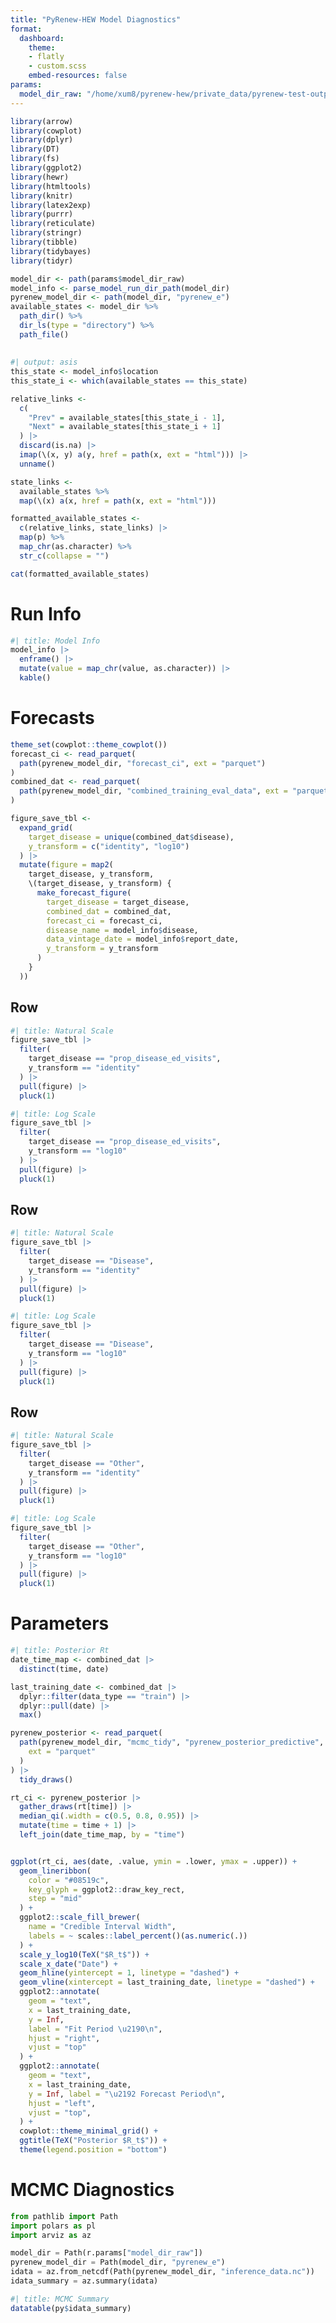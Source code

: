 ```yaml
---
title: "PyRenew-HEW Model Diagnostics"
format:
  dashboard:
    theme:
    - flatly
    - custom.scss
    embed-resources: false
params:
  model_dir_raw: "/home/xum8/pyrenew-hew/private_data/pyrenew-test-output/covid-19_r_2024-11-22_f_2024-08-19_t_2024-11-16/model_runs/MN/" # pragma: allowlist-secret
---
```

<!-- Would like embed-resources to be true, but the current version is problematic with blobfuse -->

```r
library(arrow)
library(cowplot)
library(dplyr)
library(DT)
library(fs)
library(ggplot2)
library(hewr)
library(htmltools)
library(knitr)
library(latex2exp)
library(purrr)
library(reticulate)
library(stringr)
library(tibble)
library(tidybayes)
library(tidyr)

model_dir <- path(params$model_dir_raw)
model_info <- parse_model_run_dir_path(model_dir)
pyrenew_model_dir <- path(model_dir, "pyrenew_e")
available_states <- model_dir %>%
  path_dir() %>%
  dir_ls(type = "directory") %>%
  path_file()
```

## {.sidebar}

```r
#| output: asis
this_state <- model_info$location
this_state_i <- which(available_states == this_state)

relative_links <-
  c(
    "Prev" = available_states[this_state_i - 1],
    "Next" = available_states[this_state_i + 1]
  ) |>
  discard(is.na) |>
  imap(\(x, y) a(y, href = path(x, ext = "html"))) |>
  unname()

state_links <-
  available_states %>%
  map(\(x) a(x, href = path(x, ext = "html")))

formatted_available_states <-
  c(relative_links, state_links) |>
  map(p) %>%
  map_chr(as.character) %>%
  str_c(collapse = "")

cat(formatted_available_states)
```

# Run Info

```r
#| title: Model Info
model_info |>
  enframe() |>
  mutate(value = map_chr(value, as.character)) |>
  kable()
```

# Forecasts {scrolling="true"}
```r
theme_set(cowplot::theme_cowplot())
forecast_ci <- read_parquet(
  path(pyrenew_model_dir, "forecast_ci", ext = "parquet")
)
combined_dat <- read_parquet(
  path(pyrenew_model_dir, "combined_training_eval_data", ext = "parquet")
)

figure_save_tbl <-
  expand_grid(
    target_disease = unique(combined_dat$disease),
    y_transform = c("identity", "log10")
  ) |>
  mutate(figure = map2(
    target_disease, y_transform,
    \(target_disease, y_transform) {
      make_forecast_figure(
        target_disease = target_disease,
        combined_dat = combined_dat,
        forecast_ci = forecast_ci,
        disease_name = model_info$disease,
        data_vintage_date = model_info$report_date,
        y_transform = y_transform
      )
    }
  ))
```

## Row {.tabset}

```r
#| title: Natural Scale
figure_save_tbl |>
  filter(
    target_disease == "prop_disease_ed_visits",
    y_transform == "identity"
  ) |>
  pull(figure) |>
  pluck(1)
```

```r
#| title: Log Scale
figure_save_tbl |>
  filter(
    target_disease == "prop_disease_ed_visits",
    y_transform == "log10"
  ) |>
  pull(figure) |>
  pluck(1)
```

## Row {.tabset}

```r
#| title: Natural Scale
figure_save_tbl |>
  filter(
    target_disease == "Disease",
    y_transform == "identity"
  ) |>
  pull(figure) |>
  pluck(1)
```

```r
#| title: Log Scale
figure_save_tbl |>
  filter(
    target_disease == "Disease",
    y_transform == "log10"
  ) |>
  pull(figure) |>
  pluck(1)
```

## Row {.tabset}

```r
#| title: Natural Scale
figure_save_tbl |>
  filter(
    target_disease == "Other",
    y_transform == "identity"
  ) |>
  pull(figure) |>
  pluck(1)
```

```r
#| title: Log Scale
figure_save_tbl |>
  filter(
    target_disease == "Other",
    y_transform == "log10"
  ) |>
  pull(figure) |>
  pluck(1)
```

# Parameters

```r
#| title: Posterior Rt
date_time_map <- combined_dat |>
  distinct(time, date)

last_training_date <- combined_dat |>
  dplyr::filter(data_type == "train") |>
  dplyr::pull(date) |>
  max()

pyrenew_posterior <- read_parquet(
  path(pyrenew_model_dir, "mcmc_tidy", "pyrenew_posterior_predictive",
    ext = "parquet"
  )
) |>
  tidy_draws()

rt_ci <- pyrenew_posterior |>
  gather_draws(rt[time]) |>
  median_qi(.width = c(0.5, 0.8, 0.95)) |>
  mutate(time = time + 1) |>
  left_join(date_time_map, by = "time")


ggplot(rt_ci, aes(date, .value, ymin = .lower, ymax = .upper)) +
  geom_lineribbon(
    color = "#08519c",
    key_glyph = ggplot2::draw_key_rect,
    step = "mid"
  ) +
  ggplot2::scale_fill_brewer(
    name = "Credible Interval Width",
    labels = ~ scales::label_percent()(as.numeric(.))
  ) +
  scale_y_log10(TeX("$R_t$")) +
  scale_x_date("Date") +
  geom_hline(yintercept = 1, linetype = "dashed") +
  geom_vline(xintercept = last_training_date, linetype = "dashed") +
  ggplot2::annotate(
    geom = "text",
    x = last_training_date,
    y = Inf,
    label = "Fit Period \u2190\n",
    hjust = "right",
    vjust = "top"
  ) +
  ggplot2::annotate(
    geom = "text",
    x = last_training_date,
    y = Inf, label = "\u2192 Forecast Period\n",
    hjust = "left",
    vjust = "top",
  ) +
  cowplot::theme_minimal_grid() +
  ggtitle(TeX("Posterior $R_t$")) +
  theme(legend.position = "bottom")
```


# MCMC Diagnostics

```python
from pathlib import Path
import polars as pl
import arviz as az

model_dir = Path(r.params["model_dir_raw"])
pyrenew_model_dir = Path(model_dir, "pyrenew_e")
idata = az.from_netcdf(Path(pyrenew_model_dir, "inference_data.nc"))
idata_summary = az.summary(idata)
```

```r
#| title: MCMC Summary
datatable(py$idata_summary)
```
